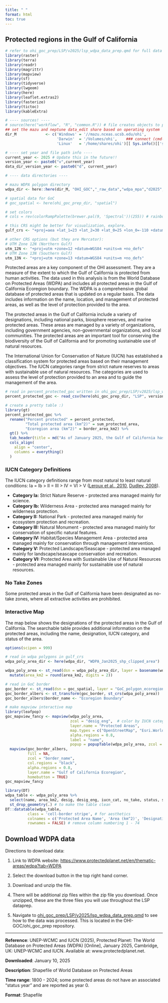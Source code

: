```yaml
---
title: " "
format: html
toc: true
---
```


## Protected regions in the Gulf of California

```r
# refer to ohi_goc_prep/LSP/v2025/lsp_wdpa_data_prep.qmd for full data prep
library(raster)
library(terra)
library(readr)
library(magrittr)
library(mapview)
library(sf)
library(tidyverse)
library(lwgeom)
library(here)
library(leaflet.extras2)
library(fasterize)
library(tictoc)
library(kableExtra)

# ---- sources! ----
# source(here("workflow", "R", "common.R")) # file creates objects to process data
## set the mazu and neptune data_edit share based on operating system
dir_M             <- c('Windows' = '//mazu.nceas.ucsb.edu/ohi',
                       'Darwin'  = '/Volumes/ohi',    ### connect (cmd-K) to smb://mazu/ohi
                       'Linux'   = '/home/shares/ohi')[[ Sys.info()[['sysname']] ]]

# ---- set year and file path info ----
current_year <- 2025 # Update this in the future!!
version_year <- paste0("v",current_year)
data_dir_version_year <- paste0("d", current_year)

# ---- data directories ----

# mazu WDPA polygon directory
wdpa_dir <- here::here(dir_M, "OHI_GOC","_raw_data","wdpa_mpa","d2025", "WDPA_Jan2025_Public_shp", "shps")

# spatial data for GoC
# goc_spatial <- here(ohi_goc_prep_dir, "spatial")

# set colors
# cols = rev(colorRampPalette(brewer.pal(9, 'Spectral'))(255)) # rainbow color scheme

# this CRS might be better for visualization, explore.
gulf_crs <- "+proj=aea +lat_1=23 +lat_2=30 +lat_0=25 +lon_0=-110 +datum=WGS84 +units=m +no_defs"

# other CRS options (but they are Mercator):
# UTM Zone 12N (Northern Gulf)
utm_12N <- "+proj=utm +zone=12 +datum=WGS84 +units=m +no_defs"
# UTM Zone 13N (Southern Gulf)
utm_13N <- "+proj=utm +zone=13 +datum=WGS84 +units=m +no_defs"
```

Protected areas are a key component of the OHI assessment. They are a measure of the extent to which the Gulf of California is protected from human activities. The data used in this analysis is from the World Database on Protected Areas (WDPA) and includes all protected areas in the Gulf of California Ecoregion boundary. The WDPA is a comprehensive global database of protected areas that is updated on a regular basis. The data includes information on the name, location, and management of protected areas, as well as the level of protection provided to the area.

The protected areas in the Gulf of California include a variety of designations, including national parks, biosphere reserves, and marine protected areas. These areas are managed by a variety of organizations, including government agencies, non-governmental organizations, and local communities. The protected areas are an important tool for conserving the biodiversity of the Gulf of California and for promoting sustainable use of natural resources.

The International Union for Conservation of Nature (IUCN) has established a classification system for protected areas based on their management objectives. The IUCN categories range from strict nature reserves to areas with sustainable use of natural resources. The categories are used to assess the level of protection provided to an area and to guide the management of the area.

```r
# read in percent_protected_goc written in ohi_goc_prep/LSP/v2025/lsp_wdpa_data_prep.qmd
percent_protected_goc <- read_csv(here(ohi_goc_prep_dir, "LSP", version_year, "output", "percent_protected_goc.csv"))

# create a pretty table :)
library(gt)
percent_protected_goc %>%
  rename("Percent protected" = percent_protected,
         "Total protected area (km^2)" = sum_protected_area,
         "Ecoregion area (km^2)" = border_area_km2) %>%
  gt() %>% 
  tab_header(title = md("As of January 2025, the Gulf of California has a total of 74 protected areas, covering a total area of 39,136.66 square kilometers. This is 14.94% of the entire ecoregion.")) %>% 
  cols_align(
    align = "center",
    columns = everything()
  )
```

### IUCN Category Definitions

The IUCN category definitions range from most natural to least natural conditions: Ia = Ib \> II = III \> IV = VI \> V ([Leroux et al., 2010](https://www.sciencedirect.com/science/article/pii/S0006320709004832), [Dudley, 2008](https://portals.iucn.org/library/sites/library/files/documents/pag-021.pdf)).

-   **Category Ia:** Strict Nature Reserve - protected area managed mainly for science.
-   **Category Ib:** Wilderness Area - protected area managed mainly for wilderness protection.
-   **Category II:** National Park - protected area managed mainly for ecosystem protection and recreation.
-   **Category III:** Natural Monument - protected area managed mainly for conservation of specific natural features.
-   **Category IV:** Habitat/Species Management Area - protected area managed mainly for conservation through management intervention.
-   **Category V:** Protected Landscape/Seascape - protected area managed mainly for landscape/seascape conservation and recreation.
-   **Category VI:** Protected Area with Sustainable Use of Natural Resources - protected area managed mainly for sustainable use of natural resources.

### No Take Zones

Some protected areas in the Gulf of California have been designated as no-take zones, where all extractive activities are prohibited.

### Interactive Map

The map below shows the designations of the protected areas in the Gulf of California. The searchable table provides additional information on the protected areas, including the name, designation, IUCN category, and status of the area.

```r
options(scipen = 999)

# read in wdpa polygons in gulf_crs
wdpa_poly_area_dir <- here(wdpa_dir, "WDPA_Jan2025_shp_clipped_area")

wdpa_poly_area <- st_read(dsn = wdpa_poly_area_dir, layer = basename(wdpa_poly_area_dir), quiet = TRUE) %>% 
  mutate(area_km2 = round(area_km2, digits = 2))

# read in GoC border
goc_border <- st_read(dsn = goc_spatial, layer = "GoC_polygon_ecoregion_eqarea", quiet = TRUE)
goc_border_albers <- st_transform(goc_border, st_crs(wdpa_poly_area)) 
goc_border_albers$border_name <- "Ecoregion Boundary"

# make mapview interactive map
library(leafpop)
goc_mapview_fancy <- mapview(wdpa_poly_area,
                             zcol = "desig_eng",  # color by IUCN category
                             layer.name = "Protected Areas",
                             map.types = c("OpenStreetMap", "Esri.WorldShadedRelief", "Esri.WorldImagery"),
                             alpha.regions = 0.8,
                             label = "name",
                             popup = popupTable(wdpa_poly_area, zcol = c("name", "desig_eng", "area_km2"))) +
  mapview(goc_border_albers, 
          fill = NA, 
          zcol = "border_name",
          col.regions = "black", 
          alpha.regions = 0.8,
          layer.name = "Gulf of California Ecoregion",
          homebutton = TRUE)
goc_mapview_fancy
```

```r
library(DT)
wdpa_table <- wdpa_poly_area %>%
  select(name, area_km2, desig, desig_eng, iucn_cat, no_take, status, status_yr, sub_loc) %>% # select only necessary attributes for the table
  st_drop_geometry(.) # to make the table clean
DT::datatable(wdpa_table, 
          class = 'cell-border stripe', # for aesthetics
          colnames = c('Protected Area Name', 'Area (km^2)', 'Designation', 'Designation (EN)', 'IUCN Category', 'No Take Zone', 'Status', 'Year Est.', 'Location'), # to rename the columns, removing snakecase
          rownames = FALSE) # remove column numbering 1 - 74
```

## Download WDPA data

Directions to download data:

1.  Link to WDPA website: <https://www.protectedplanet.net/en/thematic-areas/wdpa?tab=WDPA>

2.  Select the download button in the top right hand corner.

3.  Download and unzip the file.

4.  There will be additional zip files within the zip file you download. Once unzipped, these are the three files you will use throughout the LSP dataprep.

5.  Navigate to [ohi_goc_prep/LSP/v2025/lsp_wdpa_data_prep.qmd](https://github.com/OHI-GOC/ohi_goc_prep/blob/59ed8677462e44c6ea1c7d3cb38028ced7d55a26/LSP/v2025/lsp_wdpa_data_prep.qmd) to see how to the data was processed. This is located in the OHI-GOC/ohi_goc_prep repository.

------------------------------------------------------------------------
**Reference**: UNEP-WCMC and IUCN (2025), Protected Planet: The World Database on Protected Areas (WDPA) \[Online\], January 2025, Cambridge, UK: UNEP-WCMC and IUCN. Available at: www.protectedplanet.net.

**Downloaded**: January 10, 2025

**Description**: Shapefile of World Database on Protected Areas

**Time range**: 1800 - 2024; some protected areas do not have an associated "status year" and are reported as year 0.

**Format**: Shapefile
